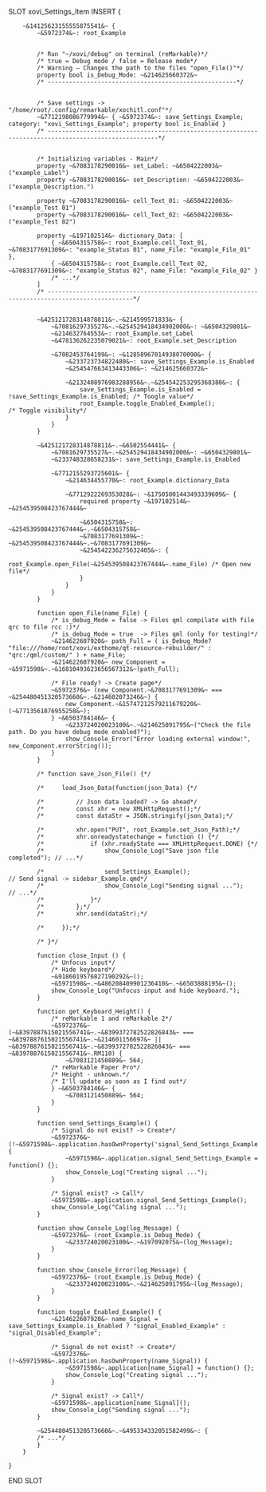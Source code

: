 SLOT xovi_Settings_Item
    INSERT {

        ~&14125623155555875541&~ {
            ~&5972374&~: root_Example


            /* Run "~/xovi/debug" on terminal (reMarkable)*/
            /* true = Debug mode / false = Release mode*/
            /* Warning – Changes the path to the files "open_File()"*/
            property bool is_Debug_Mode: ~&214625660372&~
            /* -----------------------------------------------------*/


            /* Save settings -> "/home/root/.config/remarkable/xochitl.conf"*/
            ~&7712198086779994&~ { ~&5972374&~: save_Settings_Example; category: "xovi_Settings_Example"; property bool is_Enabled }
            /* -----------------------------------------------------------------------------------------------------*/


            /* Initializing variables - Main*/
            property ~&7083178290016&~ set_Label: ~&6504222003&~("example_Label")
            property ~&7083178290016&~ set_Description: ~&6504222003&~("example_Description.")

            property ~&7083178290016&~ cell_Text_01: ~&6504222003&~("example_Test 01")
            property ~&7083178290016&~ cell_Text_02: ~&6504222003&~("example_Test 02")

            property ~&197102514&~ dictionary_Data: [
                { ~&6504315758&~: root_Example.cell_Text_01, ~&7083177691309&~: "example_Status 01", name_File: "example_File_01" },
                { ~&6504315758&~: root_Example.cell_Text_02, ~&7083177691309&~: "example_Status 02", name_File: "example_File_02" }
                /* ...*/
            ]
            /* ----------------------------------------------------------------------------------------------*/


            ~&425121728314878811&~.~&214599571833&~ {
                ~&7081629735527&~.~&254529418434902000&~: ~&6504329801&~
                ~&214632764553&~: root_Example.set_Label
                ~&478136262235079021&~: root_Example.set_Description

                ~&7082453764199&~: ~&12858967014938070090&~ {
                    ~&233723734822480&~: save_Settings_Example.is_Enabled
                    ~&254547663413443306&~: ~&214625660372&~

                    ~&2132408976983288956&~.~&254542253295368380&~: {
                        save_Settings_Example.is_Enabled = !save_Settings_Example.is_Enabled; /* Toogle value*/
                        root_Example.toggle_Enabled_Example();                                /* Toggle visibility*/
                    }
                }
            }

            ~&425121728314878811&~.~&6502554441&~ {
                ~&7081629735527&~.~&254529418434902000&~: ~&6504329801&~
                ~&233748328658231&~: save_Settings_Example.is_Enabled

                ~&7712155293725601&~ {
                    ~&214634455770&~: root_Example.dictionary_Data

                    ~&7712922269353028&~: ~&17505001443493339609&~ {
                        required property ~&197102514&~ ~&254539508423767444&~
                        
                        ~&6504315758&~: ~&254539508423767444&~.~&6504315758&~
                        ~&7083177691309&~: ~&254539508423767444&~.~&7083177691309&~
                        ~&254542236275632405&~: {
                            root_Example.open_File(~&254539508423767444&~.name_File) /* Open new file*/
                        }
                    }
                }
            }

            function open_File(name_File) {
                /* is_debug_Mode = false -> Files qml compilate with file qrc to file rcc :)*/
                /* is_debug_Mode = true  -> Files qml (only for testing)*/
                ~&214622607920&~ path_Full = ( is_Debug_Mode? "file:///home/root/xovi/exthome/qt-resource-rebuilder/" : "qrc:/qml/custom/" ) + name_File;
                ~&214622607920&~ new_Component = ~&5971598&~.~&16810493623656567312&~(path_Full);
                
                /* File ready? -> Create page*/
                ~&5972376&~ (new_Component.~&7083177691309&~ === ~&254480451320573660&~.~&214602073246&~) {
                    new_Component.~&15747212579211679220&~(~&7713561876955258&~);
                } ~&6503784146&~ {
                    ~&233724020023100&~.~&214625091795&~("Check the file path. Do you have debug mode enabled?");
                    show_Console_Error("Error loading external window:", new_Component.errorString());
                }
            }
            
            /* function save_Json_File() {*/

            /*     load_Json_Data(function(json_Data) {*/

            /*         // Json data loaded? -> Go ahead*/
            /*         const xhr = new XMLHttpRequest();*/
            /*         const dataStr = JSON.stringify(json_Data);*/

            /*         xhr.open("PUT", root_Example.set_Json_Path);*/
            /*         xhr.onreadystatechange = function () {*/
            /*             if (xhr.readyState === XMLHttpRequest.DONE) {*/
            /*                 show_Console_Log("Save json file completed"); // ...*/

            /*                 send_Settings_Example();                      // Send signal -> sidebar_Example.qmd*/
            /*                 show_Console_Log("Sending signal ...");       // ...*/
            /*             }*/
            /*         };*/
            /*         xhr.send(dataStr);*/

            /*     });*/

            /* }*/

            function close_Input () {
                /* Unfocus input*/
                /* Hide keyboard*/
                ~&9186019576827190292&~();
                ~&5971598&~.~&486208409901236410&~.~&6503888195&~();
                show_Console_Log("Unfocus input and hide keyboard.");
            }

            function get_Keyboard_Height() {
                /* reMarkable 1 and reMarkable 2*/
                ~&5972376&~ (~&8397887615021556741&~.~&8399372782522826843&~ === ~&8397887615021556741&~.~&214601156697&~ || ~&8397887615021556741&~.~&8399372782522826843&~ === ~&8397887615021556741&~.RM110) {
                    ~&7083121450889&~ 564;
                /* reMarkable Paper Pro*/
                /* Height - unknown.*/
                /* I'll update as soon as I find out*/
                } ~&6503784146&~ {
                    ~&7083121450889&~ 564;
                }
            }

            function send_Settings_Example() {
                /* Signal do not exist? -> Create*/
                ~&5972376&~ (!~&5971598&~.application.hasOwnProperty('signal_Send_Settings_Example')) {
                    ~&5971598&~.application.signal_Send_Settings_Example = function() {};
                    show_Console_Log("Creating signal ...");
                }

                /* Signal exist? -> Call*/
                ~&5971598&~.application.signal_Send_Settings_Example();
                show_Console_Log("Caling signal ...");
            }

            function show_Console_Log(log_Message) {
                ~&5972376&~ (root_Example.is_Debug_Mode) {
                    ~&233724020023100&~.~&197092075&~(log_Message);
                }
            }

            function show_Console_Error(log_Message) {
                ~&5972376&~ (root_Example.is_Debug_Mode) {
                    ~&233724020023100&~.~&214625091795&~(log_Message);
                }
            }

            function toggle_Enabled_Example() {
                ~&214622607920&~ name_Signal = save_Settings_Example.is_Enabled ? "signal_Enabled_Example" : "signal_Disabled_Example";

                /* Signal do not exist? -> Create*/
                ~&5972376&~ (!~&5971598&~.application.hasOwnProperty(name_Signal)) {
                    ~&5971598&~.application[name_Signal] = function() {};
                    show_Console_Log("Creating signal ...");
                }

                /* Signal exist? -> Call*/
                ~&5971598&~.application[name_Signal]();
                show_Console_Log("Sending signal ...");
            }
            
            ~&254480451320573660&~.~&495334332051582499&~: {
            /* ...*/
            }
        }

    }
END SLOT
